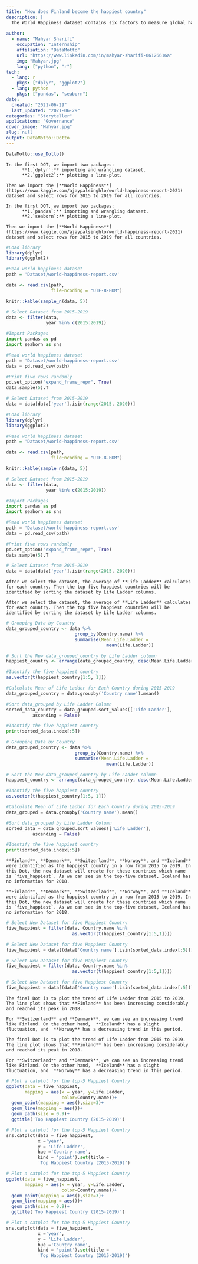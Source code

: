 ```yaml
---
title: "How does Finland become the happiest country"
description: |
  The World Happiness dataset contains six factors to measure global happiness: life expectancy, economics, social support, absence of corruption, freedom, and generosity. These factors were reported for 166 countries around the world from 2005 to 2020. In this Dotto, we want to find the top five happiest countries then plot the happiness rate for these countries from 2015 to 2019.
  
author:
  - name: "Mahyar Sharifi"
    occupation: "Internship"
    affiliation: "DataMotto"
    url: "https://www.linkedin.com/in/mahyar-sharifi-06126616a"
    img: "Mahyar.jpg"
    lang: ["python", "r"]
tech:
  - lang: r
    pkgs: ["dplyr", "ggplot2"]
  - lang: python
    pkgs: ["pandas", "seaborn"]
date:
  created: "2021-06-29"
  last_updated: "2021-06-29"
categories: "Storyteller"
applications: "Governance"
cover_image: "Mahyar.jpg"
slug: null
output: DataMotto::Dotto
---
```


```r
DataMotto::use_Dotto()
```

<!-- Dot 1, lang: r, python ------------------------------------------------>

```block
In the first DOT, we import two packages: 
      **1.`dplyr`:** importing and wrangling dataset. 
      **2.`ggplot2`:** plotting a line-plot. 
    
Then we import the [**World Happiness**](https://www.kaggle.com/ajaypalsinghlo/world-happiness-report-2021)  dataset and select rows for 2015 to 2019 for all countries.

```

```block
In the first DOT, we import two packages: 
      **1.`pandas`:** importing and wrangling dataset. 
      **2.`seaborn`:** plotting a line-plot. 
    
Then we import the [**World Happiness**](https://www.kaggle.com/ajaypalsinghlo/world-happiness-report-2021) dataset and select rows for 2015 to 2019 for all countries.

```


```r
#Load library
library(dplyr)
library(ggplot2)

#Read world happiness dataset
path = 'Dataset/world-happiness-report.csv'

data <- read.csv(path,
                 fileEncoding = "UTF-8-BOM")

knitr::kable(sample_n(data, 5))

# Select Dataset from 2015-2019
data <- filter(data, 
               year %in% c(2015:2019))

```

```python
#Import Packages
import pandas as pd
import seaborn as sns

#Read world happiness dataset
path = 'Dataset/world-happiness-report.csv'
data = pd.read_csv(path)

#Print five rows randomly
pd.set_option("expand_frame_repr", True)
data.sample(5).T

# Select Dataset from 2015-2019
data = data[data['year'].isin(range(2015, 2020))]

```

```r
#Load library
library(dplyr)
library(ggplot2)

#Read world happiness dataset
path = 'Dataset/world-happiness-report.csv'

data <- read.csv(path,
                 fileEncoding = "UTF-8-BOM")

knitr::kable(sample_n(data, 5))

# Select Dataset from 2015-2019
data <- filter(data,
               year %in% c(2015:2019))

```

```python
#Import Packages
import pandas as pd
import seaborn as sns

#Read world happiness dataset
path = 'Dataset/world-happiness-report.csv'
data = pd.read_csv(path)

#Print five rows randomly
pd.set_option("expand_frame_repr", True)
data.sample(5).T

# Select Dataset from 2015-2019
data = data[data['year'].isin(range(2015, 2020))]

```

<!-- Dot 2, lang: r, python ------------------------------------------------>

```block
After we select the dataset, the average of **Life Ladder** calculates for each country. Then the top five happiest countries will be identified by sorting the dataset by Life Ladder columns.

```

```block
After we select the dataset, the average of **Life Ladder** calculates for each country. Then the top five happiest countries will be identified by sorting the dataset by Life Ladder columns.

```

```r
# Grouping Data by Country
data_grouped_country <- data %>%
                          group_by(Country.name) %>%
                          summarise(Mean.Life.Ladder = 
                                      mean(Life.Ladder))

# Sort the New data_grouped_country by Life Ladder column
happiest_country <- arrange(data_grouped_country, desc(Mean.Life.Ladder))

#Identify the five happiest country
as.vector(t(happiest_country[1:5, 1]))

```

```python
#Calculate Mean of Life Ladder for Each Country during 2015-2019
data_grouped_country = data.groupby('Country name').mean()

#Sort data_grouped by Life Ladder Column
sorted_data_country = data_grouped.sort_values(['Life Ladder'],
          ascending = False)

#Identify the five happiest country
print(sorted_data.index[:5])

```

```r
# Grouping Data by Country
data_grouped_country <- data %>%
                          group_by(Country.name) %>%
                          summarise(Mean.Life.Ladder =
                                      mean(Life.Ladder))

# Sort the New data_grouped_country by Life Ladder column
happiest_country <- arrange(data_grouped_country, desc(Mean.Life.Ladder))

#Identify the five happiest country
as.vector(t(happiest_country[1:5, 1]))

```

```python
#Calculate Mean of Life Ladder for Each Country during 2015-2019
data_grouped = data.groupby('Country name').mean()

#Sort data_grouped by Life Ladder Column
sorted_data = data_grouped.sort_values(['Life Ladder'],
          ascending = False)

#Identify the five happiest country
print(sorted_data.index[:5])

```

<!-- Dot 3, lang: r, python ------------------------------------------------>

```block
**Finland**, **Denmark**, **Switzerland**, **Norway**, and **Iceland** were identified as the happiest country in a row from 2015 to 2019. In this Dot, the new dataset will create for these countries which name is `five_happiest`. As we can see in the top-five dataset, Iceland has no information for 2018.

```

```block
**Finland**, **Denmark**, **Switzerland**, **Norway**, and **Iceland** were identified as the happiest country in a row from 2015 to 2019. In this Dot, the new dataset will create for these countries which name is `five_happiest`. As we can see in the top-five dataset, Iceland has no information for 2018.

```

```r
# Select New Dataset for five Happiest Country
five_happiest = filter(data, Country.name %in% 
                         as.vector(t(happiest_country[1:5,1])))

```

```python
# Select New Dataset for five Happiest Country
five_happiest = data[(data['Country name'].isin(sorted_data.index[:5]))]

```

```r
# Select New Dataset for five Happiest Country
five_happiest = filter(data, Country.name %in% 
                         as.vector(t(happiest_country[1:5,1])))

```

```python
# Select New Dataset for five Happiest Country
five_happiest = data[(data['Country name'].isin(sorted_data.index[:5]))]

```

<!-- Dot 4, lang: r, python ------------------------------------------------>

```block
The final Dot is to plot the trend of Life Ladder from 2015 to 2019. 
The line plot shows that **Finland** has been increasing considerably and reached its peak in 2018.

For **Switzerland** and **Denmark**, we can see an increasing trend like Finland. On the other hand,  **Iceland** has a slight fluctuation, and  **Norway** has a decreasing trend in this period.

```

```block
The final Dot is to plot the trend of Life Ladder from 2015 to 2019. 
The line plot shows that **Finland** has been increasing considerably and reached its peak in 2018.

For **Switzerland** and **Denmark**, we can see an increasing trend like Finland. On the other hand,  **Iceland** has a slight fluctuation, and  **Norway** has a decreasing trend in this period.

```

```r
# Plot a catplot for the top-5 Happiest Country
ggplot(data = five_happiest,
       mapping = aes(x = year, y=Life.Ladder, 
                     color=Country.name))+
  geom_point(mapping = aes(),size=3)+
  geom_line(mapping = aes())+
  geom_path(size = 0.9)+
  ggtitle('Top Happiest Country (2015-2019)')

```

```python
# Plot a catplot for the top-5 Happiest Country
sns.catplot(data = five_happiest,
            x ='year',
            y = 'Life Ladder',
            hue ='Country name',
            kind = 'point').set(title =
            'Top Happiest Country (2015-2019)')

```

```r
# Plot a catplot for the top-5 Happiest Country
ggplot(data = five_happiest,
       mapping = aes(x = year, y=Life.Ladder, 
                     color=Country.name))+
  geom_point(mapping = aes(),size=3)+
  geom_line(mapping = aes())+
  geom_path(size = 0.9)+
  ggtitle('Top Happiest Country (2015-2019)')

```

```python
# Plot a catplot for the top-5 Happiest Country
sns.catplot(data = five_happiest,
            x ='year',
            y = 'Life Ladder',
            hue ='Country name',
            kind = 'point').set(title =
            'Top Happiest Country (2015-2019)')

```
